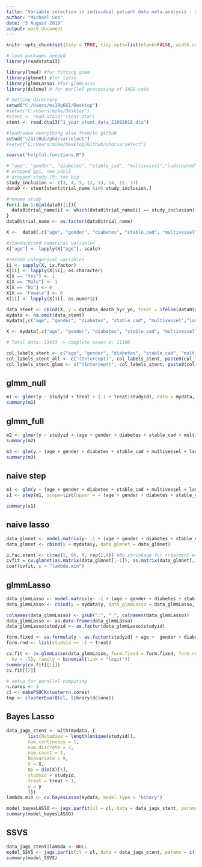 ```yaml
---
title: "Variable selection in individual patient data meta-analysis - stent dataset"
author: "Michael Seo"
date: "5 August 2019"
output: word_document
---
```


```r
knitr::opts_chunk$set(tidy = TRUE, tidy.opts=list(blank=FALSE, width.cutoff=60), warning = FALSE, message=FALSE, echo = FALSE)
```


```r
# load packages needed
library(readstata13)

library(lme4) #for fitting glmm
library(glmnet) #for lasso
library(glmmLasso) #for glmmLasso
library(dclone) # for parllel processing of JAGS code

```


```r
# Setting directory
setwd("C:/Users/ms19g661/Desktop")
#setwd("C:/Users/mike/Desktop")
#stent <- read.dta13("stent.dta")
stent <- read.dta13("1_year_stent_data_21092018.dta")

#load/save everything else from/to github
setwd("~/GitHub/phd/varselect")
#setwd("C:/Users/mike/Desktop/Github/phd/varselect")

source("helpful.functions.R")
```


```r
# "age", "gender", "diabetes", "stable_cad", "multivessel","ladtreated", "overlap", "m_dia_above_3", "gpi", "new_p2y12", "num_stent"
# dropped gpi, new_p2y12
# dropped study 19: too big
study_inclusion <- c(3, 4, 5, 12, 13, 14, 15, 17)
data0 <- stent[stent$trial_name %in% study_inclusion,]

#rename study
for(i in 1:dim(data0)[1]){
  data0$trial_name[i] <- which(data0$trial_name[i] == study_inclusion)
}
data0$trial_name <- as.factor(data0$trial_name)

X <-  data0[,c("age", "gender", "diabetes", "stable_cad", "multivessel","ladtreated", "overlap", "m_dia_above_3", "num_stent")]

#standardized numerical variables
X["age"] <- lapply(X["age"], scale)

#recode categorical variables
ii <- sapply(X, is.factor)
X[ii] <- lapply(X[ii], as.character)
X[X == "Yes"] <- 1
X[X == "Male"] <- 1
X[X == "No"] <- 0
X[X == "Female"] <- 0
X[ii] <- lapply(X[ii], as.numeric)

data_stent <- cbind(X, y = data0$a_death_5yr_yn, treat = ifelse(data0$rand == "BMS", 0, 1), studyid = data0$trial_name)
mydata <- na.omit(data_stent)
mydata[,c("age", "gender", "diabetes", "stable_cad", "multivessel","ladtreated", "overlap", "m_dia_above_3", "num_stent")] <- apply(mydata[,c("age", "gender", "diabetes", "stable_cad", "multivessel","ladtreated", "overlap", "m_dia_above_3", "num_stent")], 2, scale)

X <- mydata[,c("age", "gender", "diabetes", "stable_cad", "multivessel","ladtreated", "overlap", "m_dia_above_3", "num_stent")]

# Total data: 11433 -> complete cases X: 11106 

col_labels_stent <- c("age", "gender", "diabetes", "stable_cad", "multivessel", "ladtreated", "overlap", "m_dia_above_3", "num_stent")
col_labels_stent_all <- c("(Intercept)", col_labels_stent, paste0(col_labels_stent, ":treat"), "treat", paste0("as.factor(studyid)", 1:length(unique(mydata$studyid))))
col_labels_stent_glmm <- c("(Intercept)", col_labels_stent, paste0(col_labels_stent, "_treat"), "treat", paste0("as.factor(studyid)", 1:length(unique(mydata$studyid))))
```

## glmm_null

```r
m1 <- glmer(y ~ studyid + treat + (-1 + treat|studyid), data = mydata, family = binomial)
summary(m1)
```

## glmm_full

```r
m2 <- glmer(y ~ studyid + (age + gender + diabetes + stable_cad + multivessel + ladtreated + overlap + m_dia_above_3 + num_stent)*treat + (-1 + treat|studyid), data = mydata, family = binomial)
summary(m2)
```


```r
m3 <- glm(y ~ (age + gender + diabetes + stable_cad + multivessel + ladtreated + overlap + m_dia_above_3 + num_stent)*treat, family = binomial(link = "logit"), data = mydata)
summary(m3)
```

## naive step

```r
m1 <- glm(y ~ (age + gender + diabetes + stable_cad + multivessel + ladtreated + overlap + m_dia_above_3 + num_stent)*treat, family = binomial(link = "logit"), data = mydata)
s1 <- step(m1, scope=list(upper = ~ (age + gender + diabetes + stable_cad + multivessel + ladtreated + overlap + m_dia_above_3 + num_stent)*treat, lower = ~ treat))
```

```r
summary(s1)
```


## naive lasso

```r
data_glmnet <- model.matrix(y~ -1 + (age + gender + diabetes + stable_cad + multivessel + ladtreated + overlap + m_dia_above_3 + num_stent)*treat, data = mydata)
data_glmnet <- cbind(y = mydata$y, data_glmnet = data_glmnet)

p.fac.stent <- c(rep(1, 9), 0, rep(1,9)) #No shrinkage for treatment effect
cvfit = cv.glmnet(as.matrix(data_glmnet[,-1]), as.matrix(data_glmnet[,1]), penalty.factor = p.fac.stent, family = "binomial", type.measure = "class")
coef(cvfit, s = "lambda.min")
```

## glmmLasso

```r
data_glmmLasso <- model.matrix(y~ -1 + (age + gender + diabetes + stable_cad + multivessel + ladtreated + overlap + m_dia_above_3  + num_stent)*treat, data = mydata)
data_glmmLasso <- cbind(y = mydata$y, data_glmmLasso = data_glmmLasso, studyid = mydata$studyid)

colnames(data_glmmLasso) <- gsub(":", "_", colnames(data_glmmLasso))  
data_glmmLasso <- as.data.frame(data_glmmLasso)
data_glmmLasso$studyid <- as.factor(data_glmmLasso$studyid)

form.fixed <- as.formula(y ~ as.factor(studyid) + age +  gender + diabetes + stable_cad + multivessel + ladtreated + overlap + m_dia_above_3 + num_stent + age_treat +  gender_treat + diabetes_treat + stable_cad_treat + multivessel_treat + ladtreated_treat + overlap_treat + m_dia_above_3_treat + num_stent_treat + treat)
form.rnd <- list(studyid =~ -1 + treat)

cv.fit <- cv.glmmLasso(data_glmmLasso, form.fixed = form.fixed, form.rnd = form.rnd, lambda = seq(100, 0,
  by = -5), family = binomial(link = "logit"))
summary(cv.fit[[1]])
cv.fit[[2]]
```


```r
# setup for parallel computing
n.cores <- 3
cl <- makePSOCKcluster(n.cores)
tmp <- clusterEvalQ(cl, library(dclone))
```

## Bayes Lasso

```r
data_jags_stent <- with(mydata, {
        list(Nstudies = length(unique(studyid)),
        num.continuous = 1,
        num.discrete = 7,
        num.count = 1,
        Ncovariate = 9,
        X = X,
        Np = dim(X)[1],
        studyid = studyid,
        treat = treat + 1,
        y = y
        )})
lambda.min <- cv.bayesLasso(mydata, model.type = "binary")

model_bayesLASSO <- jags.parfit(cl = cl, data = data_jags_stent, params = c("alpha","beta","g", "d", "tauDelta"), model = "IPD-MA-bayesLASSO-binomial.txt", n.chains = 3, n.adapt = 100, n.update = 100, n.iter = 100)
summary(model_bayesLASSO)
```


## SSVS

```r
data_jags_stent$lambda <- NULL
model_SSVS <- jags.parfit(cl = cl, data = data_jags_stent, params = c("alpha","beta","g", "d", "tauDelta", "IndA", "IndA2"), model = "IPD-MA-SSVS-binomial.txt", n.chains = 3, n.adapt = 100, n.update = 1000, n.iter = 10000)
summary(model_SSVS)
```
